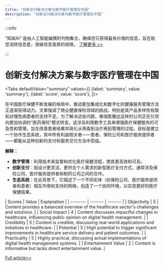 ```yaml
---
title: "创新支付解决方案与数字医疗管理在中国"
description: "创新支付解决方案与数字医疗管理在中国"
---
```



:::info

“知闻AI“ 是由人工智能编撰的刊物集合，确保您只获得最有价值的信息，旨在助您消除信息差，突破信息茧房的局限。  [了解更多 >>](/zh-Hans/docs/guides)

:::

# 创新支付解决方案与数字医疗管理在中国


<Tabs
	defaultValue="summary"
	values={[
	{label: 'summary', value: 'summary'},
	{label: 'score', value: 'score'},
]}>
<TabItem value="summary">


在中国医疗保健不断发展的格局中，推动更加集成化和数字化的健康服务管理方法正逐渐获得动力。文章强调了商业健康保险领域的挑战，特别是其产品多样性有限和对慢性病患者的支持不足。为了解决这些问题，像瑞医雅达这样的公司正在引领向更加协调的“医药保险”模式转变。这涉及利用数字工具来增强医疗保健服务的可及性和管理，旨在改善患者结果并简化从筛查到治疗再到管理的过程。目标是建立一个协作生态系统，其中所有利益相关者——患者、保险公司和医疗服务提供者——都能从这种创新的支付和服务交付方法中受益。

**解释：**
- **数字管理**：利用技术来监督和优化医疗保健流程，使其更高效和可及。
- **创新支付**：指设计更灵活、更符合个人需求的新型医疗支付方式，通常涉及保险公司、医疗服务提供者和制药公司之间的合作。
- **生态系统**：在此背景下，它描述了一个不同实体（如保险公司、医疗服务提供者和患者）相互作用和支持的网络，创造了一个协同环境，以实现更好的医疗保健结果。
</TabItem>
<TabItem value="score">
	| Scores     | Value   | Explanation |
	| -------- | ------- | ------- |
	| Objectivity  | 5    | Content provides a balanced overview of the healthcare sector's challenges and solutions.    |
	| Social Impact | 4     | Content discusses impactful changes in healthcare, influencing public opinion on digital health management.    |
	| Credibility    | 5    | Content is credible, discussing real-world applications and initiatives in healthcare.    |
	| Potential    | 5    | High potential to trigger significant improvements in healthcare service delivery and patient outcomes.    |
	| Practicality    | 5    | Highly practical, discussing actual implementations of digital health management systems.    |
	| Entertainment Value    | 2    | Content is informative but lacks direct entertainment value.    |
</TabItem>
</Tabs>

[Full article>>](https://readhub.cn/topic/8aDIV6eWwu4)
